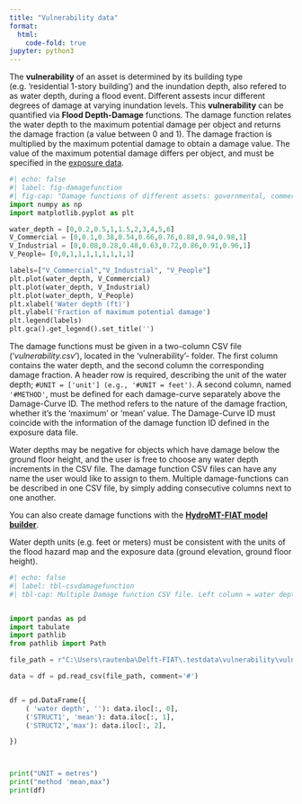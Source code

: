 ```yaml
---
title: "Vulnerability data"
format:
  html:
    code-fold: true
jupyter: python3
---
```

The **vulnerability** of an asset is determined by its building type (e.g. 'residential 1-story building') and the inundation depth, also refered to as water depth, during a flood event. Different assests incur different degrees of damage at varying inundation levels. This **vulnerability** can be quantified via **Flood Depth-Damage** functions.
The damage function relates the water depth to the maximum potential damage per object and returns the damage fraction (a value between 0 and 1). The damage fraction is multiplied by the maximum potential damage to obtain a damage value. The value of the maximum potential damage differs per object, and must be specified in the [exposure data](http://localhost:4202/user_guide/data/exposure.html).

```python
#| echo: false
#| label: fig-damagefunction
#| fig-cap: "Damage functions of different assets: governmental, commercial, industrial assets"
import numpy as np
import matplotlib.pyplot as plt

water_depth = [0,0.2,0.5,1,1.5,2,3,4,5,6]
V_Commercial = [0,0.1,0.38,0.54,0.66,0.76,0.88,0.94,0.98,1]
V_Industrial = [0,0.08,0.28,0.48,0.63,0.72,0.86,0.91,0.96,1]
V_People= [0,0,1,1,1,1,1,1,1,1]

labels=["V_Commercial","V_Industrial", "V_People"]
plt.plot(water_depth, V_Commercial)
plt.plot(water_depth, V_Industrial)
plt.plot(water_depth, V_People)
plt.xlabel('Water depth (ft)')
plt.ylabel('Fraction of maximum potential damage')
plt.legend(labels)
plt.gca().get_legend().set_title('')
```


The damage functions must be given in a two-column CSV file ('*vulnerability.csv*'), located in the 'vulnerability'- folder. The first column contains the water depth, and the second column the corresponding damage fraction. A header row is required, describing the unit of the water depth; `#UNIT = ['unit'] (e.g., '#UNIT = feet')`. A second column, named `'#METHOD'`, must be defined for each damage-curve separately above the Damage-Curve ID. The method refers to the nature of the damage fraction, whether it's the 'maximum' or 'mean' value. The Damage-Curve ID must coincide with the information of the damage function ID defined in the exposure data file.

Water depths may be negative for objects which have damage below the ground floor height, and the user is free to choose any water depth increments in the CSV file. The damage function CSV files can have any name the user would like to assign to them.
Multiple damage-functions can be described in one CSV file, by simply adding consecutive columns next to one another.

::: {.callout-tip}
You can also create damage functions with the [**HydroMT-FIAT  model builder**](https://deltares.github.io/hydromt_fiat/latest/#).
:::

::: {.callout-important}
 Water depth units (e.g. feet or meters) must be consistent with the units of the flood hazard map and the exposure data (ground elevation, ground floor height).
:::

```python
#| echo: false
#| label: tbl-csvdamagefunction
#| tbl-cap: Multiple Damage function CSV file. Left column = water depth, consecutive columns = damage functions for different assets identified with ID e.g. 'AGR1'.


import pandas as pd
import tabulate
import pathlib
from pathlib import Path

file_path = r"C:\Users\rautenba\Delft-FIAT\.testdata\vulnerability\vulnerability_curves.csv"

data = df = pd.read_csv(file_path, comment='#')


df = pd.DataFrame({
    ( 'water depth', ''): data.iloc[:, 0],
    ('STRUCT1', 'mean'): data.iloc[:, 1],
    ('STRUCT2','max'): data.iloc[:, 2],

})



print("UNIT = metres")
print("method 'mean,max")
print(df)
```
